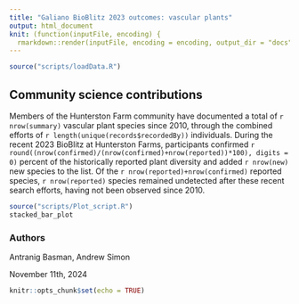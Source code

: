 ```yaml
---
title: "Galiano BioBlitz 2023 outcomes: vascular plants"
output: html_document
knit: (function(inputFile, encoding) {
  rmarkdown::render(inputFile, encoding = encoding, output_dir = "docs") })
---
```


```r
source("scripts/loadData.R")
```

## Community science contributions

Members of the Hunterston Farm community have documented a total of `r nrow(summary)` vascular plant species since 2010, through the combined efforts of `r length(unique(records$recordedBy))` individuals. During the recent 2023 BioBlitz at Hunterston Farms, participants confirmed `r round((nrow(confirmed)/(nrow(confirmed)+nrow(reported))*100), digits = 0)` percent of the historically reported plant diversity and added `r nrow(new)` new species to the list. Of the `r nrow(reported)+nrow(confirmed)` reported species, `r nrow(reported)` species remained undetected after these recent search efforts, having not been observed since 2010.

```r
source("scripts/Plot_script.R")
stacked_bar_plot
```

<span class="mxcw-mapPane mxcw-paneName-Community"></span>

### Authors

Antranig Basman, Andrew Simon

November 11th, 2024

```r
knitr::opts_chunk$set(echo = TRUE)
```
